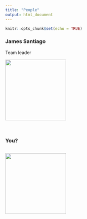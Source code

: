 ```yaml
---
title: "People"
output: html_document
---
```


```r
knitr::opts_chunk$set(echo = TRUE)
```

### **James Santiago**

Team leader

![](images/JPSantiago.jpg){width="2in"}

<br>

### **You?**

```r
```

![](images/Uncle Sam.png){width="2in"}
